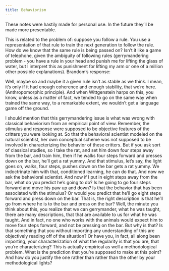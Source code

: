 ```yaml
---
title: Behaviorism
---
```

:::{.callout-warning}
These notes were hastily made for personal use. In the future they'll be made more presentable.
:::


This is related to the problem of: suppose you follow a rule. You use a
representation of that rule to train the next generation to follow the rule.
How do we know that the same rule is being passed on? Isn't it like a game of
telephone, given the ambiguity of following rules (gerrymandering problem - you
have a rule in your head and punish me for lifting the glass of water, but I
interpret this as punishment for lifting my arm or one of a million other
possible explanations). Brandom's response:

Well, maybe so and maybe it a given rule isn't as stable as we think. I mean,
it's only if it had enough coherence and enough stability, that we're here.
(Anthropomorphic principle). And when Wittgenstein harps on this, you know, unless
as a matter of fact, we tended to go on the same way when trained the same way,
to a remarkable extent, we wouldn't get a language game off the ground.

I should mention that this gerrymandering issue is what was wrong with classical behaviorism from an empirical point of
view. \footnote{What was wrong with
classical behaviorism, from a \emph{conceptual} point of view, is we can see it with
the wisdom of hindsight is just a larval stage on the way to functionalism. As
all of the considerations that lead people to think have direct stimulus
response connections, are satisfied still, if you allow intervening states. It's still an empirical undertaking, and so on. But there's a
lot more formal power, you can get Turing machines, if you can get functional
states, so you can get a lot farther. That's why
nobody should be a classical behaviorist anymore: be a functionalist, you get
all the advantages, and a lot more expressive power.} Remember, the stimulus and response were supposed to be
objective features of the critters you were looking at. So that the behavioral
scientist modeled on the natural scientist, her own conceptual scheme was not
supposed to be involved in characterizing the behavior of these critters. But
if you ask sort of classical studies, so I take the rat, and set him down four
steps away from the bar, and train him, then if he walks four steps forward and
presses down on the bar, he'll get a rat yummy. And that stimulus, let's say,
the light goes on, walks, four steps, pushes down on the bar gets a rat yummy.
We indoctrinate him with that, conditioned learning, he can do that. And now
we ask the behavioral scientist. And now if I put in eight steps away from
the bar, what do you predict he's going to do? Is he going to go four steps
forward and move his paw up and down? Is that the behavior that has been
associated with the stimulus? Or would you predict that he'll go eight steps
forward and press down on the bar. That is, the right description is that he'll
go from where he is to the bar and press on the bar? Well, the minute you think
about this, you realize that we can gerrymander, what he was taught,
there are many descriptions, that that are available to us for what he was
taught. And in fact, no one who works with the animals would expect him to
move four steps forward, and not be pressing on the bar. But why
is that? Is that something that you without importing any understanding of
this are objectively reading off of the situation? Or have you, in fact, all
along been importing, your characterization of what the regularity
is that you are, that you're characterizing? This is actually empirical as well a methodological
problem. What is the prediction that you're supposed to make at this point?
And how do you justify the one rather than rather than the other by your
methodological lights?
